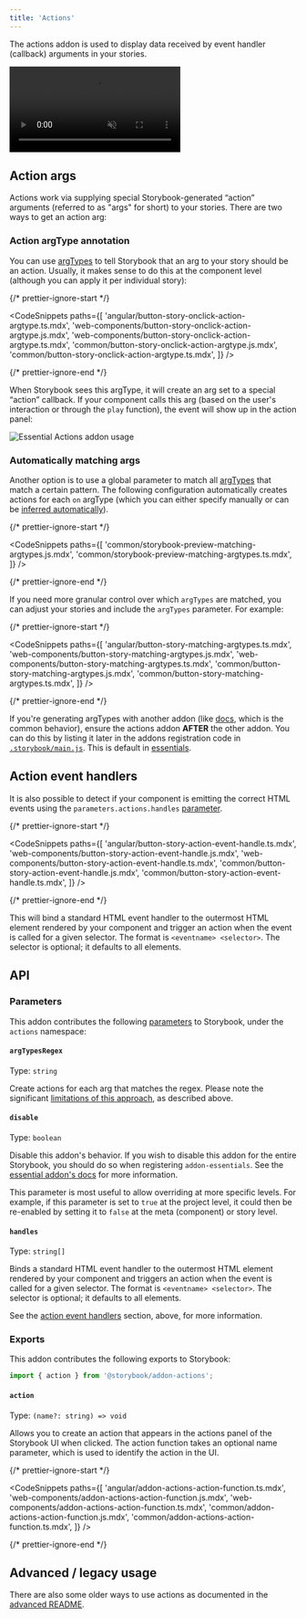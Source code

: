 ```yaml
---
title: 'Actions'
---
```


<YouTubeCallout id="BTIuTuoHsQc" title="STOP logging with Storybook Actions" />

The actions addon is used to display data received by event handler (callback) arguments in your stories.

<video autoPlay muted playsInline loop>
  <source
    src="addon-actions-demo-optimized.mp4"
    type="video/mp4"
  />
</video>

## Action args

Actions work via supplying special Storybook-generated “action” arguments (referred to as "args" for short) to your stories. There are two ways to get an action arg:

### Action argType annotation

You can use [argTypes](../api/argtypes.md) to tell Storybook that an arg to your story should be an action. Usually, it makes sense to do this at the component level (although you can apply it per individual story):

{/* prettier-ignore-start */}

<CodeSnippets
  paths={[
    'angular/button-story-onclick-action-argtype.ts.mdx',
    'web-components/button-story-onclick-action-argtype.js.mdx',
    'web-components/button-story-onclick-action-argtype.ts.mdx',
    'common/button-story-onclick-action-argtype.js.mdx',
    'common/button-story-onclick-action-argtype.ts.mdx',
  ]}
/>

{/* prettier-ignore-end */}

When Storybook sees this argType, it will create an arg set to a special “action” callback. If your component calls this arg (based on the user's interaction or through the `play` function), the event will show up in the action panel:

![Essential Actions addon usage](./addon-actions-screenshot.png)

### Automatically matching args

Another option is to use a global parameter to match all [argTypes](../api/arg-types.md) that match a certain pattern. The following configuration automatically creates actions for each `on` argType (which you can either specify manually or can be [inferred automatically](../api/arg-types.md#automatic-argtype-inference)).

{/* prettier-ignore-start */}

<CodeSnippets
  paths={[
    'common/storybook-preview-matching-argtypes.js.mdx',
    'common/storybook-preview-matching-argtypes.ts.mdx',
  ]}
/>

{/* prettier-ignore-end */}

If you need more granular control over which `argTypes` are matched, you can adjust your stories and include the `argTypes` parameter. For example:

{/* prettier-ignore-start */}

<CodeSnippets
  paths={[
    'angular/button-story-matching-argtypes.ts.mdx',
    'web-components/button-story-matching-argtypes.js.mdx',
    'web-components/button-story-matching-argtypes.ts.mdx',
    'common/button-story-matching-argtypes.js.mdx',
    'common/button-story-matching-argtypes.ts.mdx',
  ]}
/>

{/* prettier-ignore-end */}

<Callout variant="info" icon="💡">

If you're generating argTypes with another addon (like [docs](../writing-docs/index.md), which is the common behavior), ensure the actions addon **AFTER** the other addon. You can do this by listing it later in the addons registration code in [`.storybook/main.js`](../configure/index.md#configure-story-rendering). This is default in [essentials](./index.md).

</Callout>

## Action event handlers

It is also possible to detect if your component is emitting the correct HTML events using the `parameters.actions.handles` [parameter](../writing-stories/parameters.md).

{/* prettier-ignore-start */}

<CodeSnippets
  paths={[
    'angular/button-story-action-event-handle.ts.mdx',
    'web-components/button-story-action-event-handle.js.mdx',
    'web-components/button-story-action-event-handle.ts.mdx',
    'common/button-story-action-event-handle.js.mdx',
    'common/button-story-action-event-handle.ts.mdx',
  ]}
/>


{/* prettier-ignore-end */}

This will bind a standard HTML event handler to the outermost HTML element rendered by your component and trigger an action when the event is called for a given selector. The format is `<eventname> <selector>`. The selector is optional; it defaults to all elements.

## API

### Parameters

This addon contributes the following [parameters](../writing-stories/parameters.md) to Storybook, under the `actions` namespace:

#### `argTypesRegex`

Type: `string`

Create actions for each arg that matches the regex. Please note the significant [limitations of this approach](#automatically-matching-args), as described above.

#### `disable`

Type: `boolean`

Disable this addon's behavior. If you wish to disable this addon for the entire Storybook, you should do so when registering `addon-essentials`. See the [essential addon's docs](../essentials/index.md#disabling-addons) for more information.

This parameter is most useful to allow overriding at more specific levels. For example, if this parameter is set to `true` at the project level, it could then be re-enabled by setting it to `false` at the meta (component) or story level.

#### `handles`

Type: `string[]`

Binds a standard HTML event handler to the outermost HTML element rendered by your component and triggers an action when the event is called for a given selector. The format is `<eventname> <selector>`. The selector is optional; it defaults to all elements.

See the [action event handlers](#action-event-handlers) section, above, for more information.

### Exports

This addon contributes the following exports to Storybook:

```js
import { action } from '@storybook/addon-actions';
```

#### `action`

Type: `(name?: string) => void`

Allows you to create an action that appears in the actions panel of the Storybook UI when clicked. The action function takes an optional name parameter, which is used to identify the action in the UI.

{/* prettier-ignore-start */}

<CodeSnippets
  paths={[
    'angular/addon-actions-action-function.ts.mdx',
    'web-components/addon-actions-action-function.js.mdx',
    'web-components/addon-actions-action-function.ts.mdx',
    'common/addon-actions-action-function.js.mdx',
    'common/addon-actions-action-function.ts.mdx',
  ]}
/>

{/* prettier-ignore-end */}

## Advanced / legacy usage

There are also some older ways to use actions as documented in the [advanced README](../../addons/actions/ADVANCED.md).
